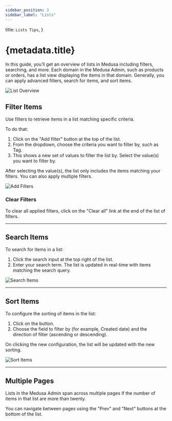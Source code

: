 ```yaml
---
sidebar_position: 3
sidebar_label: "Lists"
---
```



  title: `Lists Tips`,
}

# {metadata.title}

In this guide, you’ll get an overview of lists in Medusa including filters, searching, and more. Each domain in the Medusa Admin, such as products or orders, has a list view displaying the items in that domain. Generally, you can apply advanced filters, search for items, and sort items.

![List Overview](https://res.cloudinary.com/dza7lstvk/image/upload/v1739538757/User%20Guide/Screenshot_2025-02-14_at_3.07.21_PM_p3vkey.png)

## Filter Items

Use filters to retrieve items in a list matching specific criteria.

To do that:

1. Click on the "Add filter" button at the top of the list.
2. From the dropdown, choose the criteria you want to filter by, such as Tag.
3. This shows a new set of values to filter the list by. Select the value(s) you want to filter by.

After selecting the value(s), the list only includes the items matching your filters. You can also apply multiple filters.

![Add Filters](https://res.cloudinary.com/dza7lstvk/image/upload/v1739538873/User%20Guide/Screenshot_2025-02-14_at_3.13.51_PM_jq7o7f.png)

### Clear Filters

To clear all applied filters, click on the "Clear all" link at the end of the list of filters.

---

## Search Items

To search for items in a list:

1. Click the search input at the top right of the list.
2. Enter your search term. The list is updated in real-time with items matching the search query.

![Search Items](https://res.cloudinary.com/dza7lstvk/image/upload/v1739540581/User%20Guide/Screenshot_2025-02-14_at_3.42.41_PM_ijhthi.png)

---

## Sort Items

To configure the sorting of items in the list:

1. Click on the <InlineIcon Icon={BarsArrowDown} alt="sort" /> button.
2. Choose the field to filter by (for example, Created date) and the direction of filter (ascending or descending).

On clicking the new configuration, the list will be updated with the new sorting.

![Sort Items](https://res.cloudinary.com/dza7lstvk/image/upload/v1739540693/User%20Guide/Screenshot_2025-02-14_at_3.44.37_PM_roprfq.png)

---

## Multiple Pages

Lists in the Medusa Admin span across multiple pages if the number of items in that list are more than twenty. 

You can navigate between pages using the "Prev" and "Next" buttons at the bottom of the list.
